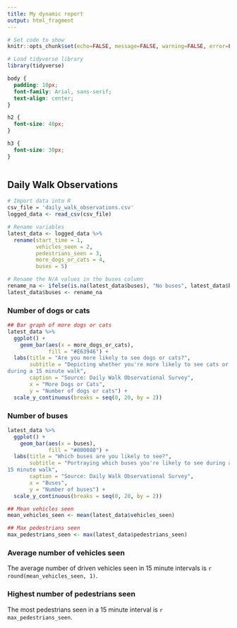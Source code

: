 ---
title: My dynamic report
output: html_fragment
---

```{r setup, include=FALSE}
# Set code to show
knitr::opts_chunk$set(echo=FALSE, message=FALSE, warning=FALSE, error=FALSE)

# Load tidyverse library
library(tidyverse)

```

```{css}
body {
  padding: 10px;
  font-family: Arial, sans-serif;
  text-align: center;
}

h2 {
  font-size: 40px;
}

h3 {
  font-size: 30px;
}



```

## Daily Walk Observations

```{r}
# Import data into R
csv_file = 'daily_walk_observations.csv'
logged_data <- read_csv(csv_file)

```

```{r}
# Rename variables
latest_data <- logged_data %>%
  rename(start_time = 1,
         vehicles_seen = 2,
         pedestrians_seen = 3,
         more_dogs_or_cats = 4,
         buses = 5)

# Rename the N/A values in the buses column
rename_na <- ifelse(is.na(latest_data$buses), "No buses", latest_data$buses)
latest_data$buses <- rename_na
```

### Number of dogs or cats

```{r}
## Bar graph of more dogs or cats 
latest_data %>%
  ggplot() + 
    geom_bar(aes(x = more_dogs_or_cats),
             fill = "#E63946") +
  labs(title = "Are you more likely to see dogs or cats?",
       subtitle = "Depicting whether you're more likely to see cats or dogs
during a 15 minute walk",
       caption = "Source: Daily Walk Observational Survey",
       x = "More Dogs or Cats",
       y = "Number of dogs or cats") +
  scale_y_continuous(breaks = seq(0, 20, by = 2))
```

### Number of buses

```{r}
latest_data %>%
  ggplot() +
    geom_bar(aes(x = buses),
             fill = "#000080") +
  labs(title = "Which buses are you likely to see?",
       subtitle = "Portraying which buses you're likely to see during a
15 minute walk",
       caption = "Source: Daily Walk Observational Survey",
       x = "Buses",
       y = "Number of buses") +
  scale_y_continuous(breaks = seq(0, 20, by = 2))
```

```{r}
## Mean vehicles seen 
mean_vehicles_seen <- mean(latest_data$vehicles_seen)

## Max pedestrians seen
max_pedestrians_seen <- max(latest_data$pedestrians_seen)

```

### Average number of vehicles seen

The average number of driven vehicles seen in 15 minute intervals is `r round(mean_vehicles_seen, 1)`.

### Highest number of pedestrians seen

The most pedestrians seen in a 15 minute interval is `r max_pedestrians_seen`.
